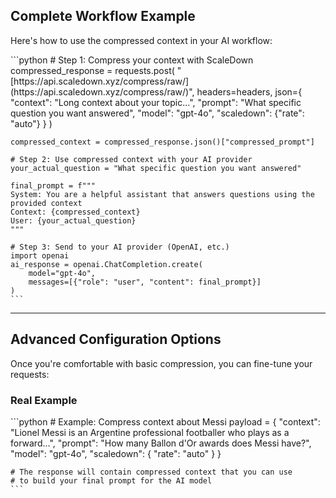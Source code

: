 ## Complete Workflow Example

Here's how to use the compressed context in your AI workflow:

<Tabs>
  <Tab title="Python" icon="python">
    ```python
    # Step 1: Compress your context with ScaleDown
    compressed_response = requests.post(
        "[https://api.scaledown.xyz/compress/raw/](https://api.scaledown.xyz/compress/raw/)",
        headers=headers,
        json={
            "context": "Long context about your topic...",
            "prompt": "What specific question you want answered",
            "model": "gpt-4o",
            "scaledown": {"rate": "auto"}
        }
    )

    compressed_context = compressed_response.json()["compressed_prompt"]

    # Step 2: Use compressed context with your AI provider
    your_actual_question = "What specific question you want answered"
    
    final_prompt = f"""
    System: You are a helpful assistant that answers questions using the provided context
    Context: {compressed_context}
    User: {your_actual_question}
    """

    # Step 3: Send to your AI provider (OpenAI, etc.)
    import openai
    ai_response = openai.ChatCompletion.create(
        model="gpt-4o",
        messages=[{"role": "user", "content": final_prompt}]
    )
    ```
  </Tab>
</Tabs>

---

## Advanced Configuration Options

Once you're comfortable with basic compression, you can fine-tune your requests:

### Real Example

<Tabs>
  <Tab title="Python" icon="python">
    ```python
    # Example: Compress context about Messi
    payload = {
        "context": "Lionel Messi is an Argentine professional footballer who plays as a forward...",
        "prompt": "How many Ballon d'Or awards does Messi have?",
        "model": "gpt-4o",
        "scaledown": {
            "rate": "auto"
        }
    }

    # The response will contain compressed context that you can use
    # to build your final prompt for the AI model
    ```
  </Tab>
</Tabs>
